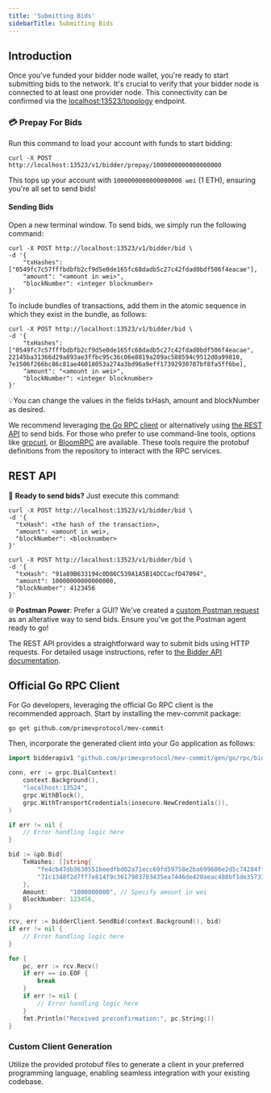```yaml
---
title: 'Submitting Bids'
sidebarTitle: Submitting Bids
---
```


## Introduction

Once you've funded your bidder node wallet, you're ready to start submitting bids to the network.
It's crucial to verify that your bidder node is connected to at least one provider node.
This connectivity can be confirmed via the [localhost:13523/topology](http://localhost:13523/topology) endpoint.

### 💳 Prepay For Bids

Run this command to load your account with funds to start bidding:

```shell ❯_ terminal
curl -X POST http://localhost:13523/v1/bidder/prepay/1000000000000000000
```

This tops up your account with `1000000000000000000 wei` (1 ETH), ensuring you're all set to send bids!

#### Sending Bids

Open a new terminal window. To send bids, we simply run the following command:

```shell ❯_ example
curl -X POST http://localhost:13523/v1/bidder/bid \
-d '{
    "txHashes": ["0549fc7c57fffbdbfb2cf9d5e0de165fc68dadb5c27c42fdad0bdf506f4eacae"],
    "amount": "<amount in wei>",
    "blockNumber": <integer blocknumber>
}'
```

To include bundles of transactions, add them in the atomic sequence in which they exist in the bundle, as follows:

```shell ❯_ example
curl -X POST http://localhost:13523/v1/bidder/bid \
-d '{
    "txHashes": ["0549fc7c57fffbdbfb2cf9d5e0de165fc68dadb5c27c42fdad0bdf506f4eacae", 22145ba31366d29a893ae3ffbc95c36c06e8819a289ac588594c9512d0a99810, 7e1506f266bc86c81ae46018053a274a3bd96a9eff17392930707bf8fa5ff6be],
    "amount": "<amount in wei>",
    "blockNumber": <integer blocknumber>
}'
```

💡You can change the values in the fields txHash, amount and blockNumber as desired.

We recommend leveraging [the Go RPC client](https://primev-24.mintlify.app/get-started/bidders/send-bid#official-go-rpc-client) or alternatively using [the REST API](https://primev-24.mintlify.app/get-started/bidders/send-bid#rest-api) to send bids. For those who prefer to use command-line tools, options like [grpcurl](https://github.com/fullstorydev/grpcurl), or [BloomRPC](https://github.com/bloomrpc/bloomrpc) are available. These tools require the protobuf definitions from the repository to interact with the RPC services.

## REST API

🚀 **Ready to send bids?** Just execute this command:

<CodeGroup>

```shell ❯_ structure
curl -X POST http://localhost:13523/v1/bidder/bid \
-d '{
  "txHash": <the hash of the transaction>,
  "amount": <amount in wei>,
  "blockNumber": <blocknumber>
}'
```

```shell ❯_ example
curl -X POST http://localhost:13523/v1/bidder/bid \
-d '{
  "txHash": "91a89B633194c0D86C539A1A5B14DCCacfD47094",
  "amount": 10000000000000000,
  "blockNumber": 4123456
}'
```

</CodeGroup>

🌐 **Postman Power**: Prefer a GUI? We've created a
[custom Postman request](https://primev.postman.co/workspace/Team-Workspace~18870d84-94f0-4d1e-8163-db558f83d7e8/request/27192304-fab87a71-9722-46f8-825f-d9791ead6178?ctx=documentation&tab=body)
as an alterative way to send bids. Ensure you've got the Postman agent ready to go!

The REST API provides a straightforward way to submit bids using HTTP requests. For detailed usage instructions, refer to [the Bidder API documentation](https://primev-24.mintlify.app/api-reference/bidder/sendbid).

## Official Go RPC Client

For Go developers, leveraging the official Go RPC client is the recommended approach. Start by installing the mev-commit package:

```shell ❯_ terminal
go get github.com/primevprotocol/mev-commit
```

Then, incorporate the generated client into your Go application as follows:

```go
import bidderapiv1 "github.com/primevprotocol/mev-commit/gen/go/rpc/bidderapi/v1"

conn, err := grpc.DialContext(
    context.Background(),
    "localhost:13524",
    grpc.WithBlock(),
    grpc.WithTransportCredentials(insecure.NewCredentials()),
)

if err != nil {
    // Error handling logic here
}

bid := &pb.Bid{
    TxHashes: []string{
        "fe4cb47db3630551beedfbd02a71ecc69fd59758e2ba699606e2d5c74284ffa7",
        "71c1348f2d7ff7e814f9c3617983703435ea7446de420aeac488bf1de35737e8",
    },
    Amount:      "1000000000", // Specify amount in wei
    BlockNumber: 123456,
}

rcv, err := bidderClient.SendBid(context.Background(), bid)
if err != nil {
    // Error handling logic here
}

for {
    pc, err := rcv.Recv()
    if err == io.EOF {
        break
    }
    if err != nil {
        // Error handling logic here
    }
    fmt.Println("Received preconfirmation:", pc.String())
}
```

### Custom Client Generation

Utilize the provided protobuf files to generate a client in your preferred programming language, enabling seamless integration with your existing codebase.
